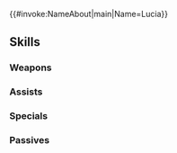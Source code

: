 {{#invoke:NameAbout|main|Name=Lucia}}{{HeroPage Tabs}}
{{Hero Infobox
|Name=Lucia
|Title=Tireless Advisor
|WeaponType=Red Sword
|MoveType=Infantry
|Origin=Fire Emblem: Radiant Dawn
|Gender=Female
|actorEN=AmaLee
|actorJP=田中理恵
|artist=たかや友英
|randomStartTime=2023-03-17T07:00:00Z
|additionDate=February 17, 2023
|releaseDate=February 17, 2023
|poolDate=March 7, 2023
|poolRarities=5
|cv1=9
|cv2=200200
|TagID=ルキノ
|InternalID=919
|Properties=specRate_202508
|description=Daughter of Count Delbray and master of the blade. She supports Elincia, sharing a bond stronger than that of most siblings. Appears in Fire Emblem: Radiant Dawn.
}}
{{Stats Page
|Lv1HP=18|Lv1ATK=11|Lv1SPD=15|Lv1DEF=5|Lv1RES=6
|GRHP=50|GRATK=70|GRSPD=70|GRDEF=55|GRRES=60
}}
==Skills==
===Weapons===
{{Weapons Table
|weapon1=Iron Sword
|weapon1Default=1
|weapon1Unlock=1
|weapon2=Steel Sword
|weapon2Default=2
|weapon2Unlock=2
|weapon3=Silver Sword
|weapon3Default=4
|weapon3Unlock=3
|weapon4=Queensblade
|weapon4Default=5
|weapon4Unlock=5
}}
===Assists===
{{Assists Table
|assist1=Harsh Command
|assist1Default=4
|assist1Unlock=3
|assist2=Harsh Command+
|assist2Unlock=5
}}
===Specials===
{{Specials Table}}
===Passives===
{{Passives Table
|passiveA1=Life and Death 1
|passiveA2=Life and Death 2
|passiveA3=Life and Death 3
|passiveA4=Life and Death 4
|passiveA1Unlock=2
|passiveA2Unlock=3
|passiveA3Unlock=4
|passiveA4Unlock=5
|passiveB1=Repel 1
|passiveB2=Repel 2
|passiveB3=Repel 3
|passiveB4=Repel 4
|passiveB1Unlock=2
|passiveB2Unlock=3
|passiveB3Unlock=4
|passiveB4Unlock=5
|passiveC1=Even Tempest 1
|passiveC2=Even Tempest 2
|passiveC3=Even Tempest 3
|passiveC1Unlock=1
|passiveC2Unlock=2
|passiveC3Unlock=4
}}
{{Heroes Navbox}}